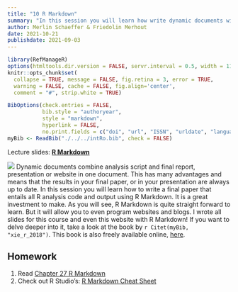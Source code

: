 ```yaml
---
title: "10 R Markdown"
summary: "In this session you will learn how write dynamic documents with R Markdown."
author: Merlin Schaeffer & Friedolin Merhout
date: 2021-10-21
publishdate: 2021-09-03
---
```


```r
library(RefManageR)
options(htmltools.dir.version = FALSE, servr.interval = 0.5, width = 115, digits = 2)
knitr::opts_chunk$set(
  collapse = TRUE, message = FALSE, fig.retina = 3, error = TRUE,
  warning = FALSE, cache = FALSE, fig.align='center',
  comment = "#", strip.white = TRUE)

BibOptions(check.entries = FALSE, 
           bib.style = "authoryear", 
           style = "markdown",
           hyperlink = FALSE,
           no.print.fields = c("doi", "url", "ISSN", "urldate", "language", "note", "isbn", "volume"))
myBib <- ReadBib("./../../intRo.bib", check = FALSE)
```

Lecture slides: [**R Markdown**](/8-RMarkdown/8-RMarkdown.html)

![](https://d33wubrfki0l68.cloudfront.net/6d02e245de5328f2e9c25ca82eb7315717dcafa7/62e43/images/rmarkdownoutputformats.png)
Dynamic documents combine analysis script and final report, presentation or website in one document. This has many advantages and means that the results in your final paper, or in your presentation are always up to date. In this session you will learn how to write a final paper that entails all R analysis code and output using R Markdown. It is a great investment to make. As you will see, R Markdown is quite straight forward to learn. But it will allow you to even program websites and blogs. I wrote all slides for this course and even this website with R Markdown! If you want to delve deeper into it, take a look at the book by `r Citet(myBib, "xie_r_2018")`. This book is also freely available online, [here](https://bookdown.org/yihui/rmarkdown/).

## Homework
1. Read [Chapter 27 R Markdown](http://r4ds.had.co.nz/r-markdown.html)
2. Check out R Studio's: [R Markdown Cheat Sheet](https://raw.githubusercontent.com/rstudio/cheatsheets/master/rmarkdown.pdf)
